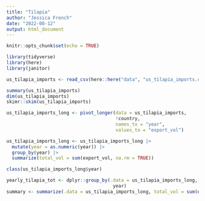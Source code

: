 ```yaml
---
title: "Tilapia"
author: "Jessica French"
date: "2022-08-12"
output: html_document
---
```


```r
knitr::opts_chunk$set(echo = TRUE)
```

```r
library(tidyverse)
library(here)
library(janitor)
```

```r
us_tilapia_imports <- read_csv(here::here("data", "us_tilapia_imports.csv"))
```
```r
summary(us_tilapia_imports)
dim(us_tilapia_imports)
skimr::skim(us_tilapia_imports)
```

```r
us_tilapia_imports_long <- pivot_longer(data = us_tilapia_imports, 
                                        !country, 
                                        names_to = "year", 
                                        values_to = "export_vol")

us_tilapia_imports_long <- us_tilapia_imports_long |> 
  mutate(year = as.numeric(year)) |> 
  group_by(year) |> 
  summarize(total_vol = sum(export_vol, na.rm = TRUE))
```

```r
class(us_tilapia_imports_long$year)
```

```r
yearly_tilapia_tot <- dplyr::group_by(.data = us_tilapia_imports_long,
                                       year) 
summary <- summarize(.data = us_tilapia_imports_long, total_vol = sum(export_vol), na.rm = TRUE)
```


